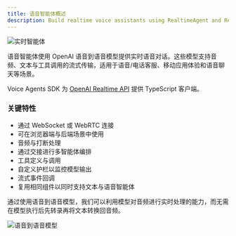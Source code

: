 ```yaml
---
title: 语音智能体概述
description: Build realtime voice assistants using RealtimeAgent and RealtimeSession
---
```



![实时智能体](https://cdn.openai.com/API/docs/images/diagram-speech-to-speech.png)

语音智能体使用 OpenAI 语音到语音模型提供实时语音对话。这些模型支持音频、文本与工具调用的流式传输，适用于语音/电话客服、移动应用体验和语音聊天等场景。

Voice Agents SDK 为 [OpenAI Realtime API](https://platform.openai.com/docs/guides/realtime) 提供 TypeScript 客户端。

<LinkCard
  title="快速开始"
  href="/openai-agents-js/zh/guides/voice-agents/quickstart"
  description="几分钟内使用 OpenAI Agents SDK 构建您的第一个实时语音助手。"
/>

### 关键特性

- 通过 WebSocket 或 WebRTC 连接
- 可在浏览器端与后端场景中使用
- 音频与打断处理
- 通过交接进行多智能体编排
- 工具定义与调用
- 自定义护栏以监控模型输出
- 流式事件回调
- 复用相同组件以同时支持文本与语音智能体

通过使用语音到语音模型，我们可以利用模型对音频进行实时处理的能力，而无需在模型执行后先转录再将文本转换回音频。

![语音到语音模型](https://cdn.openai.com/API/docs/images/diagram-chained-agent.png)
